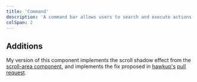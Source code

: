 ```yaml
---
title: 'Command'
description: 'A command bar allows users to search and execute actions quickly'
colSpan: 2
---
```


## Additions
My version of this component implements the scroll shadow effect from the [scroll-area component](/experiments/ui/scroll-area), and implements the fix proposed in [hawkup's](https://github.com/hawkup) [pull request](https://github.com/shadcn-ui/ui/pull/2638).